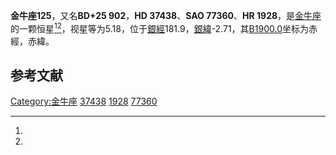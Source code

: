 {{Starbox begin
| name = 金牛座125
}}
{{Starbox observe
| epoch = [[J2000.0|J2000.0]]
| constell = [[金牛座|金牛座]]<ref name=SIMBAD>{{cite web
 | url=http://simbad.u-strasbg.fr/simbad/sim-id?Ident=HR+1928
 | title=Pulsating variable Star
 | publisher=Centre de Données astronomiques de Strasbourg
 | work=SIMBAD
 | accessdate=2012-07-13
 | archive-date=2016-03-19
 | archive-url=https://web.archive.org/web/20160319034512/http://simbad.u-strasbg.fr/simbad/sim-id?Ident=HR+1928
 | dead-url=no
 }}</ref><ref name=DATA>{{cite web
 | url=http://vizier.u-strasbg.fr/viz-bin/VizieR-5?-out.add=.&-source=5050&-corr=PK=HR&-out.max=9999&HR=1928
 | title=VizieR Detailed Page
 | accessdate=2012-07-13
 | archive-date=2016-03-05
 | archive-url=https://web.archive.org/web/20160305001508/http://vizier.u-strasbg.fr/viz-bin/VizieR-5?-out.add=.&-source=5050&-corr=PK=HR&-out.max=9999&HR=1928
 | dead-url=no
 }}</ref>
| 星官 = 
| ra = {{RA|5|39|44.2}}<ref name=SIMBAD /><ref name=DATA />
| dec = {{DEC|+25|53|49}}<ref name=SIMBAD /><ref name=DATA />
| appmag_v = 5.18<ref name=SIMBAD /><ref name=DATA />
}}
{{Starbox character
| class = B3IV<ref name=SIMBAD /><ref name=DATA />
| b-v = -0.15<ref name=SIMBAD /><ref name=DATA />
| u-b = -0.68<ref name=SIMBAD /><ref name=DATA />
| r-i = <ref name=SIMBAD /><ref name=DATA />
| variable = 
}}
{{Starbox astrometry
| radial_v = -0.68
| prop_mo_ra = 15
| parallax = 
| p_error = 
}}
{{Starbox catalog
| names =BD+25 902，[[SAO星表|SAO]] 77360，[[HD星表|HD]] 37438，[[HR星表|HR]] 1928}}
{{Starbox reference |Simbad=HR+1928}}
{{Starbox end}}

'''金牛座125'''，又名'''BD+25 902'''，'''HD 37438'''、'''SAO 77360'''、'''HR 1928'''，是[[金牛座|金牛座]]的一颗恒星<ref name=SIMBAD /><ref name=DATA />，视星等为5.18，位于[[銀道座標系|銀經]]181.9，[[銀道座標系|銀緯]]-2.71，其[[B1900.0|B1900.0]]坐标为赤經{{RA|5|33|32.3}}，赤緯{{DEC|+25|-2.71|28}}。

== 参考文献 ==
{{reflist}}

{{star-stub}}

{{金牛座恒星}}
{{星官|诸王|6|4}}
[[Category:金牛座|Category:金牛座]]
[[Category:HD和HDE天體|37438]]
[[Category:HR天體|1928]]
[[Category:SAO天體|77360]]